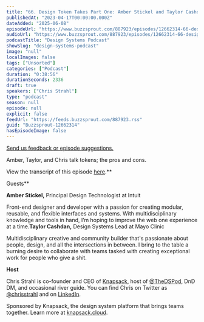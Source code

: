 ```yaml
---
title: "66. Design Token Takes Part One: Amber Stickel and Taylor Cashdan"
publishedAt: "2023-04-17T00:00:00.000Z"
dateAdded: "2025-06-08"
episodeUrl: "https://www.buzzsprout.com/887923/episodes/12662314-66-design-token-takes-part-one-amber-stickel-and-taylor-cashdan.mp3"
audioUrl: "https://www.buzzsprout.com/887923/episodes/12662314-66-design-token-takes-part-one-amber-stickel-and-taylor-cashdan.mp3"
podcastTitle: "Design Systems Podcast"
showSlug: "design-systems-podcast"
image: "null"
localImages: false
tags: ["Unsorted"]
categories: ["Podcast"]
duration: "0:38:56"
durationSeconds: 2336
draft: true
speakers: ["Chris Strahl"]
type: "podcast"
season: null
episode: null
explicit: false
feedUrl: "https://feeds.buzzsprout.com/887923.rss"
guid: "Buzzsprout-12662314"
hasEpisodeImage: false
---
```

[Send us feedback or episode suggestions.](https://www.buzzsprout.com/twilio/text_messages/887923/open_sms)

Amber, Taylor, and Chris talk tokens; the pros and cons.  
  
View the transcript of this episode [here](https://docs.google.com/document/d/1lKiig8esg6klAa-BAMhXLJh6E3YXnfD0/edit).**  
  
Guests**

**Amber Stickel,** Principal Design Technologist at Intuit

Front-end designer and developer with a passion for creating modular, reusable, and flexible interfaces and systems. With multidisciplinary knowledge and tools in hand, I’m hoping to improve the web one experience at a time.**Taylor Cashdan,** Design Systems Lead at Mayo Clinic

Multidisciplinary creative and community builder that's passionate about people, design, and all the intersections in between. I bring to the table a burning desire to collaborate with teams tasked with creating exceptional work for people who give a shit.  
  
**Host**

Chris Strahl is co-founder and CEO of [Knapsack](https://www.knapsack.cloud/), host of [@TheDSPod](https://twitter.com/thedspod), DnD DM, and occasional river guide. You can find Chris on Twitter as [@chrisstrahl](https://twitter.com/chrisstrahl) and on [LinkedIn](https://www.linkedin.com/in/chrisstrahl/).  
  
Sponsored by Knapsack, the design system platform that brings teams together. Learn more at [knapsack.cloud](https://www.knapsack.cloud/?utm_source=podcast).
